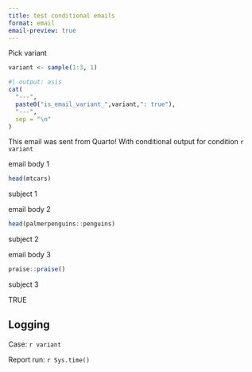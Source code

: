 ```yaml
---
title: test conditional emails
format: email
email-preview: true
---
```



Pick variant

```r
variant <- sample(1:3, 1)
```



```r
#| output: asis
cat(
  "---",
  paste0("is_email_variant_",variant,": true"),
  "---",
  sep = "\n"
)
```


::: {.email}

This email was sent from Quarto! With conditional output for condition `r variant`

::: {.content-visible when-meta="is_email_variant_1"}

email body 1

```r
head(mtcars)
```

::: {.subject}
subject 1
:::



:::


::: {.content-visible when-meta="is_email_variant_2"}

email body 2 

```r
head(palmerpenguins::penguins)
```

::: {.subject}
subject 2
:::


:::

::: {.content-visible when-meta="is_email_variant_3"}

email body 3

```r
praise::praise()
```

::: {.subject}
subject 3
:::



:::

::: {.email-scheduled}
TRUE
:::

::: 

## Logging

Case: `r variant`

Report run: `r Sys.time()`


